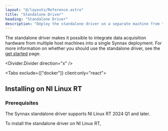 ```yaml
---
layout: "@/layouts/Reference.astro"
title: "Standalone Driver"
heading: "Standalone Driver"
description: "Deploy the standalone driver on a separate machine from the cluster."
---
```



The standalone driver makes it possible to integrate data acquisition hardware from
multiple host machines into a single Synnax deployment. For more information on whether
you should use the standalone driver, see the [get
started](/reference/device-drivers/get-started) page.

<Divider.Divider direction="x" />

<Tabs exclude={["docker"]} client:only="react">
<Fragment slot="ni-linux-rt">

## Installing on NI Linux RT

### Prerequisites

The Synnax standalone driver supports NI Linux RT 2024 Q1 and later.

To install the standalone driver on NI Linux RT,

<DownloadURL os="ni-linux-rt" />

</Fragment>
</Tabs>
